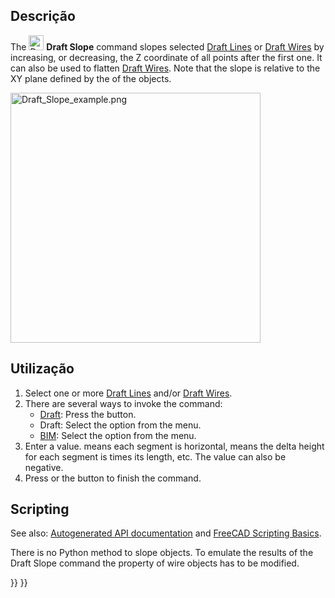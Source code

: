 <languages/>

<div class="mw-translate-fuzzy">
{{Docnav
|[[Draft_Draft2Sketch/pt-br|Draft para Sketch]]
|[[Draft_FlipDimension/pt-br|Reverter a direção das cotas]]
|[[Draft_Workbench/pt-br|Draft]]
|IconL=Draft_Draft2Sketch.svg
|IconR=Draft_FlipDimension.svg
|IconC=Workbench_Draft.svg
}}
</div>

{{GuiCommand
|Name=Draft Slope
|MenuLocation=Modification → Set Slope<br>Utils → Set Slope
|Workbenches=[[Draft_Workbench|Draft]], [[BIM_Workbench|BIM]]
|Version=0.17
}}

<span id="Description"></span>
==Descrição== 

The [[Image:Draft_Slope.svg|24px]] '''Draft Slope''' command slopes selected [[Draft_Line|Draft Lines]] or [[Draft_Wire|Draft Wires]] by increasing, or decreasing, the Z coordinate of all points after the first one. It can also be used to flatten [[Draft_Wire|Draft Wires]]. Note that the slope is relative to the XY plane defined by the {{PropertyData|Placement}} of the objects.

[[Image:Draft_Slope_example.png|400px]]
{{Caption|On the left a horizontal Draft Line. On the right the same line with a slope value of 1 (angle is 45°)}}

<span id="Usage"></span>
==Utilização== 

# Select one or more [[Draft_Line|Draft Lines]] and/or [[Draft_Wire|Draft Wires]].
# There are several ways to invoke the command:
#* [[Draft_Workbench|Draft]]: Press the {{Button|[[Image:Draft_Slope.svg|16px]] [[Draft_Slope|Set Slope]]}} button.
#* Draft: Select the {{MenuCommand|Modification → [[Image:Draft_Slope.svg|16px]] Set Slope}} option from the menu.
#* [[BIM_Workbench|BIM]]: Select the {{MenuCommand|Utils → [[Image:Draft_Slope.svg|16px]] Set Slope}} option from the menu.
# Enter a {{MenuCommand|Slope}} value. {{Value|0}} means each segment is horizontal, {{Value|0.5}} means the delta height for each segment is {{Value|0.5}} times its length, etc. The value can also be negative.
# Press {{KEY|Enter}} or the {{Button|OK}} button to finish the command.

==Scripting==

See also: [https://freecad.github.io/SourceDoc/ Autogenerated API documentation] and [[FreeCAD Scripting Basics|FreeCAD Scripting Basics]].

There is no Python method to slope objects. To emulate the results of the Draft Slope command the {{incode|Points}} property of wire objects has to be modified.


<div class="mw-translate-fuzzy">
{{Docnav
|[[Draft_Draft2Sketch/pt-br|Draft para Sketch]]
|[[Draft_FlipDimension/pt-br|Reverter a direção das cotas]]
|[[Draft_Workbench/pt-br|Draft]]
|IconL=Draft_Draft2Sketch.svg
|IconR=Draft_FlipDimension.svg
|IconC=Workbench_Draft.svg
}}
</div>

{{Draft Tools navi{{#translation:}}}}
{{Userdocnavi{{#translation:}}}}